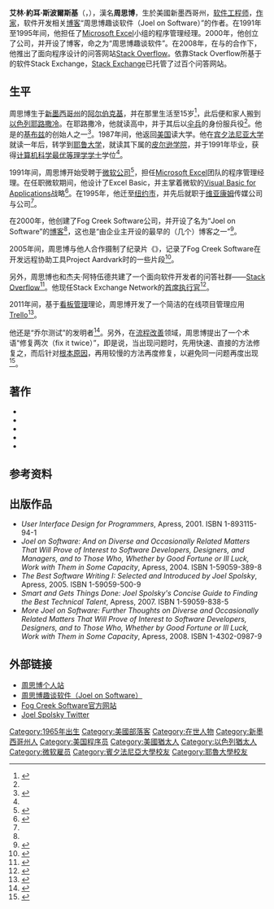 {{noteTA
|G1=IT
}}
{{Infobox person
|name          = Joel Spolsky
|image         = Joel Spolsky 2014-06-18.jpg
|caption       = 周思博在於[[Stack_Exchange|Stack Exchange]][[倫敦|倫敦]]辦公室。
|birth_date    = 1965
|birth_place   = [[新墨西哥州|新墨西哥州]][[阿尔伯克基_(新墨西哥州)|阿尔伯克基]]
|nationality   = [[美国|美国]]、[[新西兰|新西兰]][[双重国籍|双重国籍]]<ref name="DualCitizen">{{cite web | url=https://stackoverflow.fogbugz.com/default.asp?pg=pgWiki&command=view&ixWikiPage=13020&nRevision=97 | title=Stack Overflow podcast #13 | accessdate=2008-07-15 | archive-date=2021-05-11 | archive-url=https://web.archive.org/web/20210511042928/https://stackoverflow.fogbugz.com/default.asp?pg=pgWiki&command=view&ixWikiPage=13020&nRevision=97 | dead-url=no }}</ref>
|occupation    = 软件开发者<br />Fog Creek Software公司[[首席执行官|首席执行官]]<br />[[Stack_Exchange_Network|Stack Exchange Network]]公司[[首席执行官|首席执行官]]
|religion      = [[犹太教|犹太教]]
|website       = http://joel.spolsky.com
}}

'''艾林·約耳·斯波爾斯基'''（{{lang-en|Avram Joel Spolsky}}，{{bd|1965年}}），漢名'''周思博'''，生於美國新墨西哥州，[[软件工程师|软件工程师]]，[[作家|作家]]，软件开发相关[[博客|博客]]“周思博趣谈软件（Joel on Software）”的作者。在1991年至1995年间，他担任了[[Microsoft_Excel|Microsoft Excel]]小组的程序管理经理。2000年，他创立了{{Tsl|en|Fog Creek Software}}公司，并开设了博客，命之为“周思博趣谈软件”。在2008年，在与{{Tsl|en|Jeff Atwood||杰夫·阿特伍德}}的合作下，他推出了面向程序设计的问答网站[[Stack_Overflow|Stack Overflow]]。依靠Stack Overflow所基于的软件Stack Exchange，[[Stack_Exchange|Stack Exchange]]已托管了过百个问答网站。

== 生平 ==
周思博生于[[新墨西哥州|新墨西哥州]]的[[阿尔伯克基_(新墨西哥州)|阿尔伯克基]]，并在那里生活至15岁<ref name="autobio">{{cite web | url=http://www.joelonsoftware.com/AboutMe.html | title=About Joel Spolsky | first=Joel | last=Spolsky | date=2005-10-30 | work=Joel On Software | accessdate=2007-02-02 | archive-date=2012-02-20 | archive-url=https://www.webcitation.org/65axp9Fj5?url=http://www.joelonsoftware.com/AboutMe.html | dead-url=no }}</ref>，此后便和家人搬到[[以色列|以色列]][[耶路撒冷|耶路撒冷]]。在耶路撒冷，他就读高中，并于其后以[[伞兵|伞兵]]的身份服兵役<ref name="autobio" />。他是{{Tsl|en|上加利利}}的{{Tsl|en|Hanaton||哈纳顿}}[[基布兹|基布兹]]的创始人之一<ref>{{cite web | url=http://joel.spolsky.com/ | title=Joel Spolsky | first=Joel | last=Spolsky | work=joel.spolsky.com | accessdate=2007-02-04 | archive-date=2008-03-18 | archive-url=https://web.archive.org/web/20080318181505/http://joel.spolsky.com/ | dead-url=yes }}</ref>。1987年间，他返回[[美国|美国]]读大学。他在[[宾夕法尼亚大学|宾夕法尼亚大学]]就读一年后，转学到[[耶鲁大学|耶鲁大学]]，就读其下属的[[皮尔逊学院|皮尔逊学院]]，并于1991年毕业，获得[[计算机科学|计算机科学]][[拉丁文学位荣誉|最优等]][[理学学士|理学学士]]学位<ref name="autobio" />。

1991年间，周思博开始受聘于[[微软公司|微软公司]]<ref name="FoundersAtWork">{{cite web | url=http://www.foundersatwork.com/joel-spolksy.html | title=Interview: Joel Spolsky Co-Founder, Fog Creek Software | first=Jessica | last=Livingston | date=2007-01-22 | work=Founders at Work: Stories of Startups’ Early Days | publisher=Apress | accessdate=2007-02-04 | archive-date=2012-02-20 | archive-url=https://www.webcitation.org/65axpiA7q?url=http://www.foundersatwork.com/joel-spolksy.html | dead-url=no }}</ref>，担任[[Microsoft_Excel|Microsoft Excel]]团队的程序管理经理。在任职微软期间，他设计了Excel Basic，并主掌着微软的[[Visual_Basic_for_Applications|Visual Basic for Applications]]战略<ref name="softletter">{{cite web |url=http://www.softletter.com/SMS_archives/joel_spolsky.shtml |title=An Interview with Joel Spolsky |accessdate=2007-09-21 |work=SoftLetter.com |archiveurl=https://web.archive.org/web/20070809211704/http://www.softletter.com/SMS_archives/joel_spolsky.shtml |archivedate=2007-08-09 |deadurl=yes }}</ref>。在1995年，他迁至[[纽约市|纽约市]]，并先后就职于[[维亚康姆|维亚康姆]]传媒公司与{{Tsl|en|Juno Online Services|朱诺在线服务}}公司<ref name="autobio" />。

在2000年，他创建了Fog Creek Software公司，并开设了名为“Joel on Software”的[[博客|博客]]<ref name="FoundersAtWork" />，这也是“由企业主开设的最早的（几个）博客之一”<ref>{{cite web | url=http://www.inc.com/magazine/columns/howhardcoulditbe/index.html | title=How Hard Could it Be | accessdate=2008-04-09 | work=Inc.com | archive-date=2012-02-20 | archive-url=https://www.webcitation.org/65axqHIpA?url=http://www.inc.com/magazine/columns/howhardcoulditbe/index.html | dead-url=yes }}</ref>。

2005年间，周思博与他人合作摄制了纪录片《{{Tsl|en|Aardvark'd: 12 Weeks with Geeks}}》，记录了Fog Creek Software在开发远程协助工具Project Aardvark时的一些片段<ref>{{cite web | url=http://www.imdb.com/name/nm2290953/ | title=Joel Spolsky | accessdate=2010-08-31 | work=Imdb.com | archive-date=2017-02-15 | archive-url=https://web.archive.org/web/20170215063331/http://www.imdb.com/name/nm2290953/ | dead-url=no }}</ref>。

另外，周思博也和杰夫·阿特伍德共建了一个面向软件开发者的问答社群——[[Stack_Overflow|Stack Overflow]]<ref>{{Cite web |url=http://stackoverflow.com/ |title=Stack Overflow |accessdate=2013-06-27 |archive-date=2018-07-22 |archive-url=https://web.archive.org/web/20180722001656/https://stackoverflow.com/ |dead-url=no }}</ref>。他现任Stack Exchange Network的[[首席执行官|首席执行官]]<ref>{{cite web |url =http://stackexchange.com/about/management |title =Management Team - Stack Exchange |accessdate =2013-06-28 |archive-date =2016-01-28 |archive-url =https://web.archive.org/web/20160128221755/http://stackexchange.com/about/management |dead-url =yes }}</ref>。

2011年间，基于[[看板管理|看板管理]]理论，周思博开发了一个简洁的在线项目管理应用[[Trello|Trello]]<ref>{{cite web | url=http://www.joelonsoftware.com/items/2012/01/06.html | title=How Trello is different | date=2012-01-06 | accessdate=2013-06-28 | archive-date=2014-09-21 | archive-url=https://web.archive.org/web/20140921051516/http://www.joelonsoftware.com/items/2012/01/06.html | dead-url=no }}</ref>。

他还是“乔尔测试”的发明者<ref>{{cite web | url=http://www.joelonsoftware.com/articles/fog0000000043.html | title=The Joel Test: 12 Steps to Better Code | date=2000-08-09 | access-date=2013-06-28 | archive-date=2016-11-18 | archive-url=https://web.archive.org/web/20161118222106/http://www.joelonsoftware.com/articles/fog0000000043.html | dead-url=no }}</ref>。另外，在[[商业流程改善|流程改善]]领域，周思博提出了一个术语“修复两次（fix it twice）”，即是说，当出现问题时，先用快速、直接的方法修复之，而后针对[[根本原因分析|根本原因]]，再用较慢的方法再度修复，以避免同一问题再度出现<ref>{{cite web | url=http://www.joelonsoftware.com/articles/customerservice.html | title=Seven steps to remarkable customer service | date=2007-02-19 | accessdate=2013-06-28 | archive-date=2016-11-20 | archive-url=https://web.archive.org/web/20161120050058/http://www.joelonsoftware.com/articles/customerservice.html | dead-url=no }}</ref>。

== 著作 ==
* {{cite book |title=User Interface Design for Programmers |publisher=[[Apress|Apress]] |year=2001 |isbn=1-893115-94-1 |first=Joel |last=Spolsky |url=https://archive.org/details/userinterfacedes00spol }}
* {{cite book |title=Joel on Software: And on Diverse and Occasionally Related Matters That Will Prove of Interest to Software Developers, Designers, and Managers, and to Those Who, Whether by Good Fortune or Ill Luck, Work with Them in Some Capacity |publisher=[[Apress|Apress]] |year=2004 |isbn=1-59059-389-8 |first=Joel |last=Spolsky |url=https://archive.org/details/joelonsoftwareon00spol }}
* {{cite book |title=The Best Software Writing I: Selected and Introduced by Joel Spolsky |publisher=[[Apress|Apress]] |year=2005 |isbn=1-59059-500-9 |first=Joel |last=Spolsky |url-access=registration |url=https://archive.org/details/bestsoftwarewrit0000unse }}
* {{cite book |title=Smart and Gets Things Done: Joel Spolsky's Concise Guide to Finding the Best Technical Talent |url=https://archive.org/details/smartgetsthingsd0000spol |publisher=[[Apress|Apress]] |year=2007 |isbn=978-1-59059-838-2 |first=Joel |last=Spolsky}}
* {{cite book |title=More Joel on Software: Further Thoughts on Diverse and Occasionally Related Matters That Will Prove of Interest to Software Developers, Designers, and to Those Who, Whether by Good Fortune or Ill Luck, Work with Them in Some Capacity |publisher=[[Apress|Apress]] |year=2008 |isbn=978-1-4302-0987-4 |first=Joel |last=Spolsky}}


== 参考资料 ==
{{reflist|2}}

== 出版作品 ==
* ''User Interface Design for Programmers'', Apress, 2001. ISBN 1-893115-94-1
* ''Joel on Software: And on Diverse and Occasionally Related Matters That Will Prove of Interest to Software Developers, Designers, and Managers, and to Those Who, Whether by Good Fortune or Ill Luck, Work with Them in Some Capacity'', Apress, 2004. ISBN 1-59059-389-8
* ''The Best Software Writing I: Selected and Introduced by Joel Spolsky'', Apress, 2005. ISBN 1-59059-500-9
* ''Smart and Gets Things Done: Joel Spolsky's Concise Guide to Finding the Best Technical Talent'', Apress, 2007. ISBN 1-59059-838-5
* ''More Joel on Software: Further Thoughts on Diverse and Occasionally Related Matters That Will Prove of Interest to Software Developers, Designers, and to Those Who, Whether by Good Fortune or Ill Luck, Work with Them in Some Capacity'', Apress, 2008. ISBN 1-4302-0987-9

== 外部链接 ==
{{wikiquote|en:Joel Spolsky|周思博}}
* [http://joel.spolsky.com/ 周思博个人站]{{Wayback|url=http://joel.spolsky.com/ |date=20080318181505 }}
* [http://www.joelonsoftware.com/ 周思博趣谈软件（Joel on Software）]{{Wayback|url=http://www.joelonsoftware.com/ |date=20131128041950 }}
* [http://www.fogcreek.com/ Fog Creek Software官方网站]{{Wayback|url=http://www.fogcreek.com/ |date=20180912165223 }}
* [https://twitter.com/spolsky Joel Spolsky Twitter] {{Wayback|url=https://twitter.com/spolsky |date=20210126072617 }}

{{Authority control}}
{{DEFAULTSORT:Spolsky, Joel}}
[[Category:1965年出生|Category:1965年出生]]
[[Category:美國部落客|Category:美國部落客]]
[[Category:在世人物|Category:在世人物]]
[[Category:新墨西哥州人|Category:新墨西哥州人]]
[[Category:美国程序员|Category:美国程序员]]
[[Category:美國猶太人|Category:美國猶太人]]
[[Category:以色列猶太人|Category:以色列猶太人]]
[[Category:微软雇员|Category:微软雇员]]
[[Category:賓夕法尼亞大學校友|Category:賓夕法尼亞大學校友]]
[[Category:耶魯大學校友|Category:耶魯大學校友]]